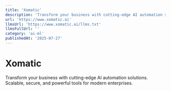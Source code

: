 ```yaml
---
title: 'Xomatic'
description: 'Transform your business with cutting-edge AI automation solutions. Scalable, secure, and powerful tools for modern enterprises.'
url: 'https://www.xomatic.ai'
llmsUrl: 'https://www.xomatic.ai/llms.txt'
llmsFullUrl: ''
category: 'ai-ml'
publishedAt: '2025-07-27'
---
```


# Xomatic

Transform your business with cutting-edge AI automation solutions. Scalable, secure, and powerful tools for modern enterprises.
